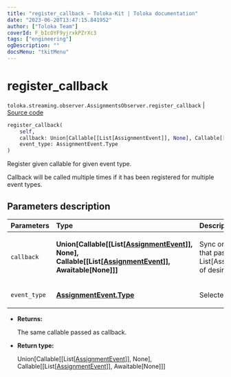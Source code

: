 ```yaml
---
title: "register_callback — Toloka-Kit | Toloka documentation"
date: "2023-06-20T13:47:15.841952"
author: ["Toloka Team"]
coverId: F_bIcOYF9yjrxkPZrXc3
tags: ["engineering"]
ogDescription: ""
docsMenu: "tkitMenu"
---
```


# register_callback

`toloka.streaming.observer.AssignmentsObserver.register_callback` | [Source code](https://github.com/Toloka/toloka-kit/blob/v1.2.0/src/streaming/observer.py#L362)

```python
register_callback(
    self,
    callback: Union[Callable[[List[AssignmentEvent]], None], Callable[[List[AssignmentEvent]], Awaitable[None]]],
    event_type: AssignmentEvent.Type
)
```

Register given callable for given event type.

Callback will be called multiple times if it has been registered for multiple event types.

## Parameters description

| Parameters | Type | Description |
| :----------| :----| :-----------|
`callback`|**Union\[Callable\[\[List\[[AssignmentEvent](/docs/toloka-kit/reference/toloka.streaming.event.AssignmentEvent)\]\], None\], Callable\[\[List\[[AssignmentEvent](/docs/toloka-kit/reference/toloka.streaming.event.AssignmentEvent)\]\], Awaitable\[None\]\]\]**|<p>Sync or async callable that pass List[AssignmentEvent] of desired event type.</p>
`event_type`|**[AssignmentEvent.Type](/docs/toloka-kit/reference/toloka.streaming.event.AssignmentEvent.Type)**|<p>Selected event type.</p>

* **Returns:**

  The same callable passed as callback.

* **Return type:**

  Union\[Callable\[\[List\[[AssignmentEvent](/docs/toloka-kit/reference/toloka.streaming.event.AssignmentEvent)\]\], None\], Callable\[\[List\[[AssignmentEvent](/docs/toloka-kit/reference/toloka.streaming.event.AssignmentEvent)\]\], Awaitable\[None\]\]\]